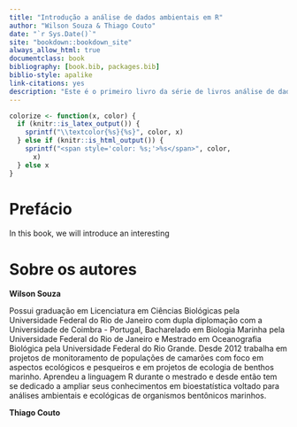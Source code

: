 ```yaml
--- 
title: "Introdução a análise de dados ambientais em R"
author: "Wilson Souza & Thiago Couto"
date: "`r Sys.Date()`"
site: "bookdown::bookdown_site"
always_allow_html: true
documentclass: book
bibliography: [book.bib, packages.bib]
biblio-style: apalike
link-citations: yes
description: "Este é o primeiro livro da série de livros análise de dados ambientais em R"
---
```

```r
colorize <- function(x, color) {
  if (knitr::is_latex_output()) {
    sprintf("\\textcolor{%s}{%s}", color, x)
  } else if (knitr::is_html_output()) {
    sprintf("<span style='color: %s;'>%s</span>", color, 
      x)
  } else x
}
```

# Prefácio {-}

In this book, we will introduce an interesting


# Sobre os autores {-}


**Wilson Souza**

Possui graduação em Licenciatura em Ciências Biológicas pela Universidade Federal do Rio de Janeiro com dupla diplomação com a Universidade de Coimbra - Portugal, Bacharelado em Biologia Marinha pela Universidade Federal do Rio de Janeiro e Mestrado em Oceanografia Biológica pela Universidade Federal do Rio Grande. Desde 2012 trabalha em projetos de monitoramento de populações de camarões com foco em aspectos ecológicos e pesqueiros e em projetos de ecologia de benthos marinho. Aprendeu a linguagem R durante o mestrado e desde então tem se dedicado a ampliar seus conhecimentos em bioestatística voltado para análises ambientais e ecológicas de organismos bentônicos marinhos.



**Thiago Couto**




